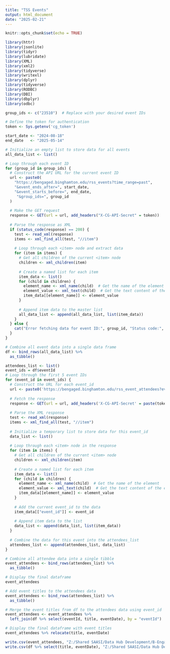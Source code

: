 ```yaml
---
title: "TSS Events"
output: html_document
date: "2025-02-21"
---
```


```r
knitr::opts_chunk$set(echo = TRUE)
```


```r
library(httr)
library(jsonlite)
library(tidyr)
library(lubridate)
library(XML)
library(xml2)
library(tidyverse)
library(writexl)
library(dplyr)
library(tidyverse)
library(RODBC)
library(DBI)
library(dbplyr)
library(odbc)
```

```r
group_ids <- c("23510")  # Replace with your desired event IDs

# Define the token for authentication
token <- Sys.getenv('cg_token')

start_date <- "2024-08-18"
end_date   <- "2025-05-14"

# Initialize an empty list to store data for all events
all_data_list <- list()

# Loop through each event ID
for (group_id in group_ids) {
  # Construct the API URL for the current event ID
  url <- paste0(
    "https://bengaged.binghamton.edu/rss_events?time_range=past",
    "&event_ends_after=", start_date,
    "&event_starts_before=", end_date,
     "&group_ids=", group_id
  )
  
  # Make the GET request
  response <- GET(url = url, add_headers("X-CG-API-Secret" = token))
  
  # Parse the response as XML
  if (status_code(response) == 200) {
    test <- read_xml(response)
    items <- xml_find_all(test, "//item")
    
    # Loop through each <item> node and extract data
    for (item in items) {
      # Get all children of the current <item> node
      children <- xml_children(item)
      
      # Create a named list for each item
      item_data <- list()
      for (child in children) {
        element_name <- xml_name(child)  # Get the name of the element
        element_value <- xml_text(child)  # Get the text content of the element
        item_data[[element_name]] <- element_value
      }
      
      # Append item data to the master list
      all_data_list <- append(all_data_list, list(item_data))
    }
  } else {
    cat("Error fetching data for event ID:", group_id, "Status code:", status_code(response), "\n")
  }
}

# Combine all event data into a single data frame
df <- bind_rows(all_data_list) %>% 
  as_tibble()
```



```r
attendees_list <- list()
event_ids = df$eventId
# Loop through the first 5 event IDs
for (event_id in event_ids) {
  # Construct the URL for each event_id
  url <- paste0('https://bengaged.binghamton.edu/rss_event_attendees?event_id=', event_id)
  
  # Fetch the response
  response <- GET(url = url, add_headers('X-CG-API-Secret' = paste(token)))
  
  # Parse the XML response
  test <- read_xml(response)
  items <- xml_find_all(test, "//item")
  
  # Initialize a temporary list to store data for this event_id
  data_list <- list()
  
  # Loop through each <item> node in the response
  for (item in items) {
    # Get all children of the current <item> node
    children <- xml_children(item)
    
    # Create a named list for each item
    item_data <- list()
    for (child in children) {
      element_name <- xml_name(child)  # Get the name of the element
      element_value <- xml_text(child)  # Get the text content of the element
      item_data[[element_name]] <- element_value
    }
    
    # Add the current event_id to the data
    item_data[["event_id"]] <- event_id
    
    # Append item data to the list
    data_list <- append(data_list, list(item_data))
  }
  
  # Combine the data for this event into the attendees_list
  attendees_list <- append(attendees_list, data_list)
}

# Combine all attendee data into a single tibble
event_attendees <- bind_rows(attendees_list) %>% 
  as_tibble()

# Display the final dataframe
event_attendees
```

```r
# Add event titles to the attendees data
event_attendees <- bind_rows(attendees_list) %>% 
  as_tibble()

# Merge the event titles from df to the attendees data using event_id
event_attendees <- event_attendees %>%
  left_join(df %>% select(eventId, title, eventDate), by = "eventId")

# Display the final dataframe with event titles
event_attendees %>% relocate(title, eventDate)

```

```r
write.csv(event_attendees, "Z:/Shared SAASI/Data Hub Development/B-Engaged Migration/B-Engaged Dumps/Attendees/Late Nite Event Attendees.csv")
write.csv(df %>% select(title, eventDate), "Z:/Shared SAASI/Data Hub Development/B-Engaged Migration/B-Engaged Dumps/Attendees/Late Nite Events.csv" )
```


